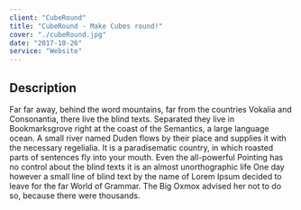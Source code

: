 ```yaml
---
client: "CubeRound"
title: "CubeRound - Make Cubes round!"
cover: "./cubeRound.jpg"
date: "2017-10-26"
service: "Website"
---
```

## Description

Far far away, behind the word mountains, far from the countries Vokalia and Consonantia, there live the blind texts. Separated they live in Bookmarksgrove right at the coast of the Semantics, a large language ocean. A small river named Duden flows by their place and supplies it with the necessary regelialia. It is a paradisematic country, in which roasted parts of sentences fly into your mouth. Even the all-powerful Pointing has no control about the blind texts it is an almost unorthographic life One day however a small line of blind text by the name of Lorem Ipsum decided to leave for the far World of Grammar. The Big Oxmox advised her not to do so, because there were thousands.